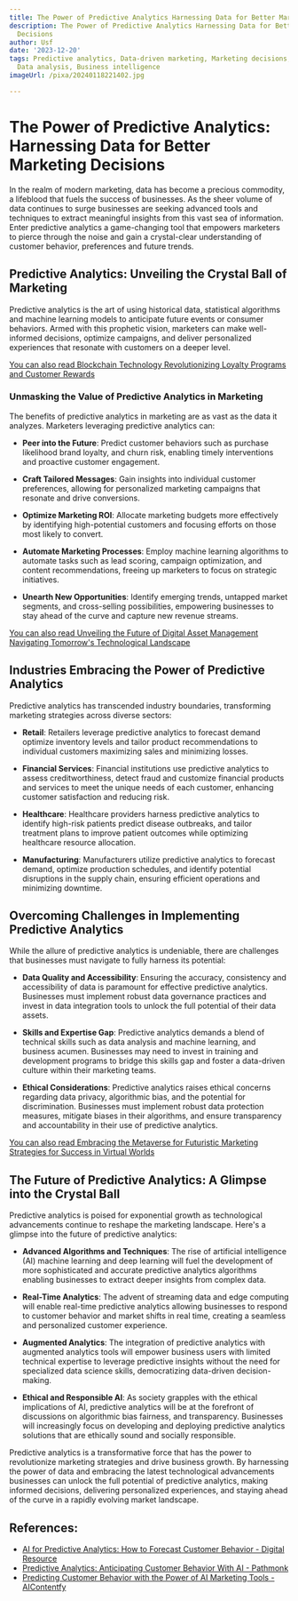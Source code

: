 ```yaml
---
title: The Power of Predictive Analytics Harnessing Data for Better Marketing Decisions
description: The Power of Predictive Analytics Harnessing Data for Better Marketing
  Decisions
author: Usf
date: '2023-12-20'
tags: Predictive analytics, Data-driven marketing, Marketing decisions, Customer behavior,
  Data analysis, Business intelligence
imageUrl: /pixa/20240118221402.jpg

---
```

# The Power of Predictive Analytics:  Harnessing Data for Better Marketing Decisions

In the realm  of modern marketing, data has become a precious  commodity, a lifeblood that fuels the success of businesses. As the sheer volume of data continues to surge businesses are seeking advanced  tools  and techniques to extract meaningful insights from this vast sea of information. Enter predictive analytics a game-changing tool  that  empowers marketers to  pierce through the noise and gain  a crystal-clear understanding of customer behavior, preferences and future trends.

## Predictive Analytics: Unveiling the Crystal Ball of Marketing

Predictive analytics is the art of using historical  data, statistical algorithms and machine learning models  to anticipate future events or consumer  behaviors.  Armed with this prophetic vision,  marketers can make  well-informed decisions, optimize campaigns, and deliver personalized experiences that resonate with customers on a deeper  level.

[You can also read Blockchain Technology Revolutionizing  Loyalty Programs and Customer Rewards](Blockchain%20Technology%20Revolutionizing%20Loyalty%20Programs%20and%20Customer%20Rewards)


### Unmasking the Value of Predictive Analytics in Marketing

The benefits of predictive analytics in marketing are as vast as the data it analyzes.  Marketers leveraging predictive analytics can:

-  **Peer  into the Future**: Predict customer behaviors such  as purchase likelihood brand loyalty, and churn risk, enabling timely interventions  and proactive customer engagement.

- **Craft Tailored Messages**: Gain  insights into individual customer preferences, allowing for personalized marketing campaigns  that resonate and drive conversions.

- **Optimize Marketing ROI**: Allocate marketing budgets more effectively by identifying high-potential customers and focusing efforts on those most likely to convert.

- **Automate Marketing Processes**: Employ machine learning algorithms to automate tasks such as  lead scoring, campaign  optimization, and content recommendations, freeing up marketers to focus on strategic initiatives.

- **Unearth New Opportunities**: Identify  emerging trends, untapped market segments, and cross-selling possibilities, empowering businesses to stay ahead of the curve and capture new revenue streams.

[You can also read Unveiling the Future of Digital Asset  Management Navigating Tomorrow's Technological Landscape](Unveiling%20the%20Future%20of%20Digital%20Asset%20Management%20Navigating%20Tomorrow%27s%20Technological%20Landscape)


## Industries Embracing the Power of Predictive Analytics

Predictive analytics has transcended industry boundaries, transforming marketing strategies across diverse sectors:

- **Retail**: Retailers leverage predictive analytics to forecast demand optimize inventory levels and tailor product recommendations to individual customers maximizing  sales and minimizing losses.

-  **Financial Services**:  Financial institutions  use predictive  analytics to assess creditworthiness, detect fraud and customize financial products and services  to meet the unique needs of each customer,  enhancing customer satisfaction and reducing risk.

-  **Healthcare**: Healthcare providers  harness predictive analytics to identify high-risk patients predict disease outbreaks, and  tailor treatment plans to improve patient outcomes  while optimizing healthcare resource allocation.

- **Manufacturing**:  Manufacturers  utilize predictive analytics to forecast demand, optimize production schedules,  and identify potential disruptions in the supply chain, ensuring efficient operations and minimizing downtime.

## Overcoming Challenges in  Implementing Predictive Analytics

While the  allure of predictive analytics is undeniable, there are challenges  that businesses must navigate to fully harness its potential:

- **Data Quality and  Accessibility**: Ensuring the accuracy, consistency and accessibility of  data is paramount  for effective predictive analytics. Businesses must implement robust data governance practices and invest in data integration tools to unlock the full potential of their  data assets.

- **Skills and Expertise Gap**: Predictive analytics demands a blend of  technical  skills such as data analysis  and machine learning, and business acumen. Businesses may need to invest in training and development programs to bridge this skills gap and foster a  data-driven culture within their marketing teams.

- **Ethical Considerations**: Predictive analytics raises ethical concerns regarding data privacy,  algorithmic bias,  and the potential for discrimination. Businesses must implement robust data protection measures,  mitigate biases in their algorithms, and ensure transparency and accountability in  their use of predictive analytics.

[You can also read Embracing the Metaverse for Futuristic Marketing Strategies for Success  in Virtual Worlds](Embracing%20the%20Metaverse%20for%20Futuristic%20Marketing%20Strategies%20for%20Success%20in%20Virtual%20Worlds)


## The Future of Predictive Analytics: A  Glimpse  into the  Crystal Ball

Predictive analytics is poised for exponential growth as  technological advancements continue to reshape the marketing landscape. Here's a glimpse into the  future of predictive analytics:

- **Advanced  Algorithms and Techniques**: The rise of artificial intelligence (AI) machine learning and deep learning will  fuel the development of more sophisticated and accurate predictive analytics algorithms enabling businesses to extract  deeper insights from complex data.

- **Real-Time Analytics**: The advent  of streaming data and edge  computing will enable real-time predictive  analytics allowing businesses  to respond to customer behavior and market shifts in real time, creating a seamless and personalized customer experience.

- **Augmented Analytics**:  The integration of predictive analytics with augmented analytics tools will empower business users  with limited  technical expertise to leverage predictive insights without the need for specialized data science skills, democratizing data-driven decision-making.

- **Ethical and Responsible AI**: As  society grapples with the ethical implications of  AI, predictive analytics will  be at the forefront  of discussions on algorithmic bias  fairness, and transparency. Businesses will increasingly focus on developing and deploying predictive  analytics  solutions that are ethically sound and socially responsible.

Predictive analytics is a transformative force that has the  power to revolutionize marketing strategies and drive business  growth. By harnessing the power of data and embracing the latest technological advancements businesses can unlock the full potential of predictive analytics, making informed decisions, delivering personalized experiences, and staying ahead  of the curve in a rapidly evolving market landscape.

## References:
- [AI for Predictive Analytics: How to Forecast Customer Behavior - Digital Resource](https://www.yourdigitalresource.com/post/artificial-intelligence-to-forecast-customer-behavior)
- [Predictive Analytics: Anticipating Customer Behavior With AI - Pathmonk](https://pathmonk.com/predictive-analytics-anticipating-customer-behavior-with-ai/)
- [Predicting Customer Behavior with the Power of AI Marketing Tools - AIContentfy](https://aicontentfy.com/en/blog/predicting-customer-behavior-with-power-of-ai-marketing-tools)
